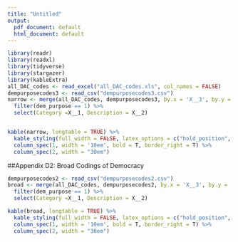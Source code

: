 ---
title: "Untitled"
output:
  pdf_document: default
  html_document: default
---

```{r, , results  = 'asis'}
library(readr)
library(readxl)
library(tidyverse)
library(stargazer)
library(kableExtra)
all_DAC_codes <- read_excel("all_DAC_codes.xls", col_names = FALSE)
dempurposecodes3 <- read_csv("dempurposecodes3.csv")
narrow <- merge(all_DAC_codes, dempurposecodes3, by.x = 'X__3', by.y = 'PurposeCode') %>%
  filter(dem_purpose == 1) %>%
  select(Category =X__1, Description = X__2)


kable(narrow, longtable = TRUE) %>%
  kable_styling(full_width = FALSE, latex_options = c("hold_position", "repeat_header")) %>%
  column_spec(1, width = '10em', bold = T, border_right = T) %>%
  column_spec(2, width = "30em")

```

##Appendix D2: Broad Codings of Democracy

```{r, results  = 'asis'}
dempurposecodes2 <- read_csv("dempurposecodes2.csv")
broad <- merge(all_DAC_codes, dempurposecodes2, by.x = 'X__3', by.y = 'PurposeCode') %>%
  filter(dem_purpose == 1) %>%
  select(Category =X__1, Description = X__2)

kable(broad, longtable = TRUE) %>%
  kable_styling(full_width = FALSE, latex_options = c("hold_position", "repeat_header")) %>%
  column_spec(1, width = '10em', bold = T, border_right = T) %>%
  column_spec(2, width = "30em")
```
